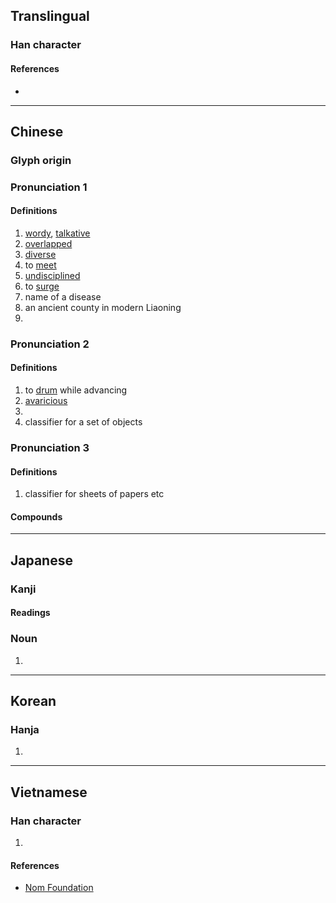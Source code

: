 {{character info/new}}
==Translingual==

===Han character===
{{Han char|rn=85|rad=水|as=04|sn=8|four=12603|canj=EA,XEA|ids=⿱水日}}

====References====
* {{Han ref|kx=0611.150|dkj=17206|dj=1004.050|hdz=31556.080|uh=6C93|ud=27795|bh=CCEE|bd=52462}}

----

==Chinese==
{{zh-forms}}

===Glyph origin===
{{Han etym}}

===Pronunciation 1===
{{zh-pron
|m=tà
|c=daap6
|mn=ta̍p/ta̍uh
|mc=y
|oc=y
|cat=a,v,n,pn
}}

====Definitions====
{{zh-hanzi}}

# [[wordy]], [[talkative]]
# [[overlapped]]
# [[diverse]]
# to [[meet]]
# [[undisciplined]]
# to [[surge]]
# name of a disease
# an ancient county in modern Liaoning
# {{surname|lang=zh}}

===Pronunciation 2===
{{zh-pron
|m=tà
|cat=v,a,n,cls
}}

====Definitions====
{{zh-hanzi}}

# to [[drum]] while advancing
# [[avaricious]]
# {{zh-alt-form|錔}}
# classifier for a set of objects
===Pronunciation 3===
{{zh-pron
|m=dá,tà,1nb=Mainland,2nb=Taiwan
|cat=cls
}}

====Definitions====
{{zh-hanzi}}

# classifier for sheets of papers etc
====Compounds====
{{zh-der|叨沓|合沓|噂沓|射沓|庢沓|拉沓|拖沓|指沓|板沓|沓合|沓拖|沓沓|沓至|沓雜|泄沓|泄泄沓沓|紛沓|紛沓而來|紛紜雜沓|紛至沓來|蓬沓|重沓|雜沓|颯沓|麇至沓來}}

----

==Japanese==

===Kanji===
{{ja-kanji|grade=|rs=水04}}

====Readings====
{{ja-readings|kanon=とう<たふ|kun=くつ-|goon=どう<だふ}}

===Noun===
{{ja-noun|くつ}}

# {{alt form|lang=ja|靴|gloss=''[[shoe]]''}}

----

==Korean==

===Hanja===
{{ko-hanja|hangeul=답|eumhun=|rv=dap|mr=tap|y=tap}}

# {{defn|lang=ko|sort=水04}}

----

==Vietnamese==

===Han character===
{{vi-hantu|[[đạp]], [[đệp]], [[đôm]], [[đốp]], [[độp]]|rs=水04}}

# {{defn|lang=vi|sort=水04}}

====References====
* [http://nomfoundation.org/common/nom_details.php?codepoint=6c93 Nom Foundation]